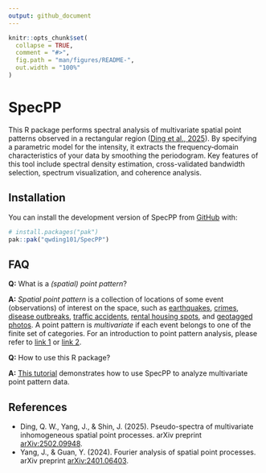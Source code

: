 ```yaml
---
output: github_document
---
```


<!-- README.md is generated from README.Rmd. Please edit that file -->

```r
knitr::opts_chunk$set(
  collapse = TRUE,
  comment = "#>",
  fig.path = "man/figures/README-",
  out.width = "100%"
)
```

# SpecPP

<!-- badges: start -->

<!-- badges: end -->

This R package performs spectral analysis of multivariate spatial point patterns observed in a rectangular region ([Ding et al., 2025](https://arxiv.org/abs/2502.09948)). By specifying a parametric model for the intensity, it extracts the frequency‐domain characteristics of your data by smoothing the periodogram. Key features of this tool include spectral density estimation, cross-validated bandwidth selection, spectrum visualization, and coherence analysis.

## Installation

You can install the development version of SpecPP from [GitHub](https://github.com/) with:

```r
# install.packages("pak")
pak::pak("qwding101/SpecPP")
```

## FAQ

**Q:** What is a *(spatial) point pattern*?

**A:** *Spatial point pattern* is a collection of locations of some event (observations) of interest on the space, such as [earthquakes](https://earthquake.usgs.gov/earthquakes/map/?extent=-89.1006,-517.5&extent=89.1006,66.09375&range=month&magnitude=4.5&baseLayer=terrain&settings=true), [crimes](https://www.crimemapping.com/map/agency/98), [disease outbreaks](https://www.healthmap.org/en/), [traffic accidents](http://www2.wagmap.jp/jikomap/APIDetail/Gate?API=1&linkid=7ca308ba-e675-436a-a50c-320662f5ff78&mid=1), [rental housing spots](https://www.homes.co.jp/chintai/tokyo/map/), and [geotagged photos](https://www.kaggle.com/datasets/ifeanyichukwunwobodo/tokyo-geotagged-flickr-images). A point pattern is *multivariate* if each event belongs to one of the finite set of categories. For an introduction to point pattern analysis, please refer to [link 1](https://documentation.sas.com/doc/en/pgmsascdc/v_063/statug/statug_spp_overview02.htm) or [link 2](https://geographicdata.science/book/notebooks/08_point_pattern_analysis.html). 

**Q:** How to use this R package?

**A:** [This tutorial](https://qwding101.github.io/SpecPP/articles/lansing.html) demonstrates how to use SpecPP to analyze multivariate point pattern data.

## References

-   Ding, Q. W., Yang, J., & Shin, J. (2025). Pseudo-spectra of multivariate inhomogeneous spatial point processes. arXiv preprint [arXiv:2502.09948](https://arxiv.org/abs/2502.09948).
-   Yang, J., & Guan, Y. (2024). Fourier analysis of spatial point processes. arXiv preprint [arXiv:2401.06403](https://arxiv.org/abs/2401.06403).

<!-- You'll still need to render `README.Rmd` regularly, to keep `README.md` up-to-date. `devtools::build_readme()` is handy for this. In that case, don't forget to commit and push the resulting figure files, so they display on GitHub and CRAN. -->
